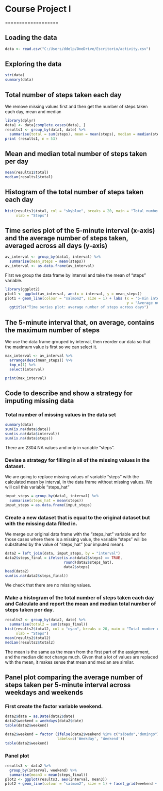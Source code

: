# **Course Project I**

===================

## Loading the data

```r
data <- read.csv("C:/Users/ddelp/OneDrive/Escritorio/activity.csv")
```


## Exploring the data

```r
str(data)
summary(data)
```


## Total number of steps taken each day

We remove missing values first and then get the number of steps taken each day, mean and median

```r
library(dplyr)
data1 <- data[complete.cases(data), ]
results1 <- group_by(data1, date) %>% 
  summarise(total = sum(steps), mean = mean(steps), median = median(steps))
print (results1, n = 53)
```


## Mean and median total number of steps taken per day

```r
mean(results1$total)
median(results1$total)
```


## Histogram of the total number of steps taken each day

```r
hist(results1$total, col = "skyblue", breaks = 20, main = "Total number of steps taken each day",
     xlab = "Steps")
```


## Time series plot of the 5-minute interval (x-axis) and the average number of steps taken, averaged across all days (y-axis)

```r
av_interval <- group_by(data1, interval) %>%
  summarise(mean_steps = mean(steps))
av_interval <- as.data.frame(av_interval)
```

First we group the data frame by interval and take the mean of "steps" variable.

```r
library(ggplot2)
plot1 <- ggplot(av_interval, aes(x = interval, y = mean_steps))
plot1 + geom_line(colour = "salmon2", size = 1) + labs (x = "5-min interval", 
                                                        y = "Average number of steps") +
  ggtitle("Time series plot: average number of steps across days")

```


## The 5-minute interval that, on average, contains the maximum number of steps

We use the data frame grouped by interval, then reorder our data so that the maximum value is first so we can select it.

```r
max_interval <- av_interval %>%
  arrange(desc(mean_steps)) %>%
  top_n(1) %>%
  select(interval)

print(max_interval)
```


## Code to describe and show a strategy for imputing missing data


### Total number of missing values in the data set
```r
summary(data)
sum(is.na(data$date))
sum(is.na(data$interval))
sum(is.na(data$steps))
```
There are 2304 NA values and only in variable "steps".

### Devise a strategy for filling in all of the missing values in the dataset. 
We are going to replace missing values of variable "steps" with the calculated mean by interval, in the data frame without missing values.
We will call this variable "steps_hat"

```r
imput_steps = group_by(data1, interval) %>%
  summarise(steps_hat = mean(steps))
imput_steps = as.data.frame(imput_steps)
```


### Create a new dataset that is equal to the original dataset but with the missing data filled in.
We merge our original data frame with the "steps_hat" variable and for those cases where there is a missing value, the variable "steps" will be substituted by the value of "steps_hat" (our imputed mean).

```r
data2 = left_join(data, imput_steps, by = "interval")
data2$steps_final = ifelse(is.na(data2$steps) == TRUE,
                           round(data2$steps_hat), 
                           data2$steps)
head(data2)
sum(is.na(data2$steps_final))
```
We check that there are no missing values.


### Make a histogram of the total number of steps taken each day and Calculate and report the mean and median total number of steps taken per day.

```r
results2 <- group_by(data2, date) %>%
  summarise(total2 = sum(steps_final))
hist(results2$total2, col = "cyan", breaks = 20, main = "Total number of steps taken each day",
     xlab = "Steps")
mean(results2$total2)
median(results2$total2)
```
The mean is the same as the mean from the first part of the assignment, and the median did not change much. Given that a lot of values are replaced with the mean, it makes sense that mean and median are similar. 

## Panel plot comparing the average number of steps taken per 5-minute interval across weekdays and weekends

### First create the factor variable weekend.

```r
data2$date = as.Date(data2$date)
data2$weekend = weekdays(data2$date)
table(data2$weekend)

data2$weekend = factor (ifelse(data2$weekend %in% c("sábado","domingo"), 1, 0),
                        labels=c('Weekday', 'Weekend'))
table(data2$weekend)
```

### Panel plot

```r
results3 <- data2 %>%
  group_by(interval, weekend) %>%
  summarise(mean3 = mean(steps_final))
plot2 <- ggplot(results3, aes(interval, mean3))
plot2 + geom_line(colour = "salmon2", size = 1) + facet_grid(weekend ~ .) + labs(x = "5-min interval",
                                                                                 y = "Average number of steps") + ggtitle("Time series plot: Average number of steps taken, by weekend or weekday")
```


